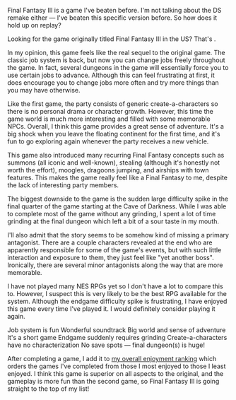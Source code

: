 Final Fantasy&nbsp;III is a game I've beaten before. I'm not talking about the DS remake either &mdash; I've beaten this
specific version before. So how does it hold up on replay?

<GameHeader game={props.game} />

<TranslationNote name="Alex&nbsp;W. Jackson&nbsp;/ Neill Corlett&nbsp;/ SoM2Freak&nbsp;(v1.1)"
                 link="https://www.romhacking.net/translations/141/" />

<Note>Looking for the game originally titled Final Fantasy&nbsp;III in the US? That's
<GameLink slug="final_fantasy_vi" />.</Note>

In my opinion, this game feels like the real sequel to the original game. The classic job system is back, but now you
can change jobs freely throughout the game. In fact, several dungeons in the game will essentially force you to use
certain jobs to advance. Although this can feel frustrating at first, it does encourage you to change jobs more often
and try more things than you may have otherwise.

Like the first game, the party consists of generic create-a-characters so there is no personal drama or character
growth. However, this time the game world is much more interesting and filled with some memorable NPCs. Overall, I think
this game provides a great sense of adventure. <Spoiler>It's a big shock when you leave the floating continent for the
first time, and it's fun to go exploring again whenever the party receives a new vehicle.</Spoiler>

This game also introduced many recurring Final Fantasy concepts such as summons (all iconic and well-known), stealing
(although it's honestly not worth the effort), moogles, dragoons jumping, and <Spoiler>airships with town
features.</Spoiler> This makes the game really feel like a Final Fantasy to me, despite the lack of interesting party
members.

The biggest downside to the game is the sudden large difficulty spike in the final quarter of the game starting at
<Spoiler>the Cave of Darkness</Spoiler>. While I was able to complete most of the game without any grinding, I spent a
lot of time grinding at the final dungeon which left a bit of a sour taste in my mouth.

I'll also admit that the story seems to be somehow kind of missing a primary antagonist. There are a couple characters
revealed at the end who are apparently responsible for some of the game's events, but with such little interaction and
exposure to them, they just feel like "yet another boss". Ironically, there are several minor antagonists along the way
that are more memorable.

I have not played many NES RPGs yet so I don't have a lot to compare this to. However, I suspect this is very likely to
be the best RPG available for the system. Although the endgame difficulty spike is frustrating, I have enjoyed this game
every time I've played it. I would definitely consider playing it again.

<LikedDisliked>
  <LikedList>
    <LikedItem>Job system is fun</LikedItem>
    <LikedItem>Wonderful soundtrack</LikedItem>
    <LikedItem>Big world and sense of adventure</LikedItem>
    <LikedItem>It's a short game</LikedItem>
  </LikedList>
  <DislikedList>
    <DislikedItem>Endgame suddenly requires grinding</DislikedItem>
    <DislikedItem>Create-a-characters have no characterization</DislikedItem>
    <DislikedItem>No save spots &mdash; final dungeon(s) is huge!</DislikedItem>
  </DislikedList>
</LikedDisliked>

After completing a game, I add it to [my overall enjoyment ranking](/ranking) which orders the games I've completed from
those I most enjoyed to those I least enjoyed. I think this game is superior on all aspects to the original, and the
gameplay is more fun than the second game, so Final Fantasy&nbsp;III is going straight to the top of my list!

<GameRanking game={props.slug} />
